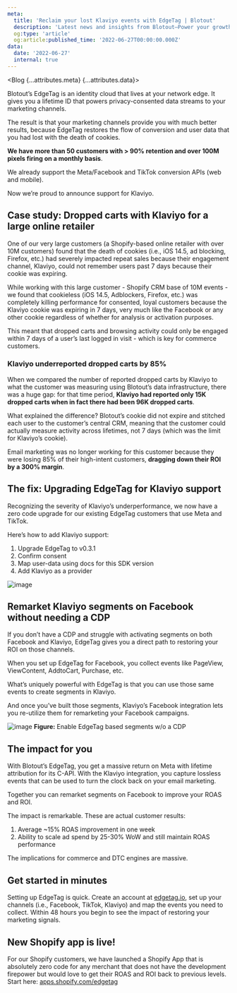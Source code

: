 ```yaml
---
meta:
  title: 'Reclaim your lost Klaviyo events with EdgeTag | Blotout'
  description: 'Latest news and insights from Blotout—Power your growth stack in the post-cookie era'
  og:type: 'article'
  og:article:published_time: '2022-06-27T00:00:00.000Z'
data:
  date: '2022-06-27'
  internal: true
---
```




<Blog {...attributes.meta} {...attributes.data}>

Blotout’s EdgeTag is an identity cloud that lives at your network edge. It gives you a lifetime ID that powers privacy-consented data streams to your marketing channels.

The result is that your marketing channels provide you with much better results, because EdgeTag restores the flow of conversion and user data that you had lost with the death of cookies.

**We have more than 50 customers with > 90% retention and over 100M pixels firing on a monthly basis**.

We already support the Meta/Facebook and TikTok conversion APIs (web and mobile).

Now we’re proud to announce support for Klaviyo.

## Case study: Dropped carts with Klaviyo for a large online retailer

One of our very large customers (a Shopify-based online retailer with over 10M customers) found that the death of cookies (i.e., iOS 14.5, ad blocking, Firefox, etc.) had severely impacted repeat sales because their engagement channel, Klaviyo, could not remember users past 7 days because their cookie was expiring.

While working with this large customer - Shopify CRM base of 10M events - we found that cookieless (iOS 14.5, Adblockers, Firefox, etc.) was completely killing performance for consented, loyal customers because the Klaviyo cookie was expiring in 7 days, very much like the Facebook or any other cookie regardless of whether for analysis or activation purposes.

This meant that dropped carts and browsing activity could only be engaged within 7 days of a user’s last logged in visit - which is key for commerce customers.

### Klaviyo underreported dropped carts by 85%

When we compared the number of reported dropped carts by Klaviyo to what the customer was measuring using Blotout’s data infrastructure, there was a huge gap: for that time period, **Klaviyo had reported only 15K dropped carts when in fact there had been 96K dropped carts**.

What explained the difference? Blotout’s cookie did not expire and stitched each user to the customer’s central CRM, meaning that the customer could actually measure activity across lifetimes, not 7 days (which was the limit for Klaviyo’s cookie).

Email marketing was no longer working for this customer because they were losing 85% of their high-intent customers, **dragging down their ROI by a 300% margin**.

## The fix: Upgrading EdgeTag for Klaviyo support

Recognizing the severity of Klaviyo’s underperformance, we now have a zero code upgrade for our existing EdgeTag customers that use Meta and TikTok.

Here’s how to add Klaviyo support:

1. Upgrade EdgeTag to v0.3.1
2. Confirm consent
3. Map user-data using docs for this SDK version
4. Add Klaviyo as a provider

![image](/img/blog/klaviyo-support-edgetag/image1.png)

## Remarket Klaviyo segments on Facebook without needing a CDP

If you don’t have a CDP and struggle with activating segments on both Facebook and Klaviyo, EdgeTag gives you a direct path to restoring your ROI on those channels.

When you set up EdgeTag for Facebook, you collect events like PageView, ViewContent, AddtoCart, Purchase, etc.

What’s uniquely powerful with EdgeTag is that you can use those same events to create segments in Klaviyo.

And once you’ve built those segments, Klaviyo’s Facebook integration lets you re-utilize them for remarketing your Facebook campaigns.

![image](/img/blog/klaviyo-support-edgetag/image2.png)
<span className='caption'>**Figure:** Enable EdgeTag based segments w/o a CDP</span>

## The impact for you

With Blotout’s EdgeTag, you get a massive return on Meta with lifetime attribution for its C-API. With the Klaviyo integration, you capture lossless events that can be used to turn the clock back on your email marketing.

Together you can remarket segments on Facebook to improve your ROAS and ROI.

The impact is remarkable. These are actual customer results:

1. Average ~15% ROAS improvement in one week
2. Ability to scale ad spend by 25-30% WoW and still maintain ROAS performance

The implications for commerce and DTC engines are massive.

## Get started in minutes

Setting up EdgeTag is quick. Create an account at [edgetag.io](https://edgetag.io), set up your channels (i.e., Facebook, TikTok, Klaviyo) and map the events you need to collect. Within 48 hours you begin to see the impact of restoring your marketing signals.

## New Shopify app is live!

For our Shopify customers, we have launched a Shopify App that is absolutely zero code for any merchant that does not have the development firepower but would love to get their ROAS and ROI back to previous levels. Start here: [apps.shopify.com/edgetag](https://apps.shopify.com/edgetag)

</Blog>
